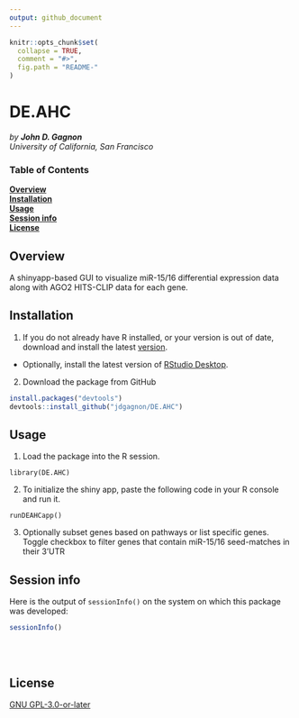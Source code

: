 ```yaml
---
output: github_document
---
```

<!-- README.md is generated from README.Rmd. Please edit that file -->

```r
knitr::opts_chunk$set(
  collapse = TRUE,
  comment = "#>",
  fig.path = "README-"
)
```
# DE.AHC
_by **John D. Gagnon**_
<br>
_University of California, San Francisco_

### Table of Contents  
**[Overview](#overview)**<br>
**[Installation](#installation)**<br>
**[Usage](#usage)**<br>
**[Session info](#session-info)**<br>
**[License](#license)**<br>

## Overview

A shinyapp-based GUI to visualize miR-15/16 differential expression data
along with AGO2 HITS-CLIP data for each gene.

## Installation

1. If you do not already have R installed, or your version is out of date, 
download and install the latest [version](https://cran.r-project.org). 


  + Optionally, install the latest version of 
[RStudio Desktop](https://www.rstudio.com/products/rstudio/#Desktop).


2. Download the package from GitHub

```r
install.packages("devtools")
devtools::install_github("jdgagnon/DE.AHC")
```


## Usage

1. Load the package into the R session.

`library(DE.AHC)`

2. To initialize the shiny app, paste the following code in your R console 
and run it.

`runDEAHCapp()`

3. Optionally subset genes based on pathways or list specific genes.
Toggle checkbox to filter genes that contain miR-15/16 seed-matches in their
3'UTR


## Session info

Here is the output of `sessionInfo()` on the system on which this package was
developed:

```r
sessionInfo()
```
<br><br>

## License

[GNU GPL-3.0-or-later](https://www.gnu.org/licenses/gpl.txt)
